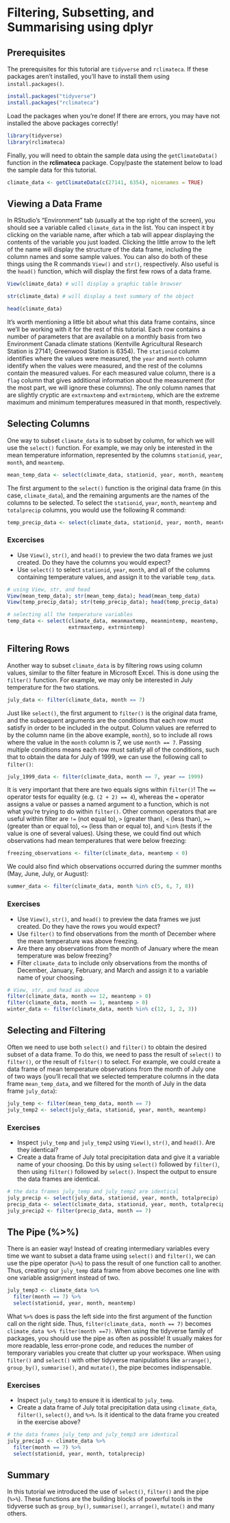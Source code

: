 
# Filtering, Subsetting, and Summarising using dplyr

## Prerequisites

The prerequisites for this tutorial are `tidyverse` and `rclimateca`. If these packages aren't installed, you'll have to install them using `install.packages()`.

```r
install.packages("tidyverse")
install.packages("rclimateca")
```

Load the packages when you're done! If there are errors, you may have not installed the above packages correctly!

```r
library(tidyverse)
library(rclimateca)
```

Finally, you will need to obtain the sample data using the `getClimateData()` function in the **rclimateca** package. Copy/paste the statement below to load the sample data for this tutorial.

```r
climate_data <- getClimateData(c(27141, 6354), nicenames = TRUE)
```

## Viewing a Data Frame

In RStudio's "Environment" tab (usually at the top right of the screen), you should see a variable called `climate_data` in the list. You can inspect it by clicking on the variable name, after which a tab will appear displaying the contents of the variable you just loaded. Clicking the little arrow to the left of the name will display the structure of the data frame, including the column names and some sample values. You can also do both of these things using the R commands `View()` and `str()`, respectively. Also useful is the `head()` function, which will display the first few rows of a data frame.

```r
View(climate_data) # will display a graphic table browser
```

```r
str(climate_data) # will display a text summary of the object
```

```r
head(climate_data)
```

It's worth mentioning a little bit about what this data frame contains, since we'll be working with it for the rest of this tutorial. Each row contains a number of parameters that are available on a monthly basis from two Environment Canada climate stations (Kentville Agricultural Research Station is 27141; Greenwood Station is 6354). The `stationid` column identifies where the values were measured, the `year` and `month` column identify when the values were measured, and the rest of the columns contain the measured values. For each measured value column, there is a `flag` column that gives additional information about the measurement (for the most part, we will ignore these columns). The only column names that are slightly cryptic are `extrmaxtemp` and `extrmintemp`, which are the extreme maximum and minimum temperatures measured in that month, respectively.

## Selecting Columns

One way to subset `climate_data` is to subset by column, for which we will use the `select()` function. For example, we may only be interested in the mean temperature information, represented by the columns `stationid`, `year`, `month`, and `meantemp`.

```r
mean_temp_data <- select(climate_data, stationid, year, month, meantemp)
```

The first argument to the `select()` function is the original data frame (in this case, `climate_data`), and the remaining arguments are the names of the columns to be selected. To select the `stationid`, `year`, `month`, `meantemp` and `totalprecip` columns, you would use the following R command:

```r
temp_precip_data <- select(climate_data, stationid, year, month, meantemp, totalprecip)
```

### Excercises

- Use `View()`, `str()`, and `head()` to preview the two data frames we just created. Do they have the columns you would expect?
- Use `select()` to select `stationid`, `year`, `month`, and all of the columns containing temperature values, and assign it to the variable `temp_data`.

```r
# using View, str, and head
View(mean_temp_data); str(mean_temp_data); head(mean_temp_data)
View(temp_precip_data); str(temp_precip_data); head(temp_precip_data)

# selecting all the temperature variables
temp_data <- select(climate_data, meanmaxtemp, meanmintemp, meantemp,
                    extrmaxtemp, extrmintemp)
```

## Filtering Rows

Another way to subset `climate_data` is by filtering rows using column values, similar to the filter feature in Microsoft Excel. This is done using the `filter()` function. For example, we may only be interested in July temperature for the two stations.

```r
july_data <- filter(climate_data, month == 7)
```

Just like `select()`, the first argument to `filter()` is the original data frame, and the subsequent arguments are the conditions that each row must satisfy in order to be included in the output. Column values are referred to by the column name (in the above example, `month`), so to include all rows where the value in the `month` column is 7, we use `month == 7`. Passing multiple conditions means each row must satisfy all of the conditions, such that to obtain the data for July of 1999, we can use the following call to `filter()`:

```r
july_1999_data <- filter(climate_data, month == 7, year == 1999)
```

It is very important that there are two equals signs within `filter()`! The `==` operator tests for equality (e.g. `(2 + 2) == 4`), whereas the `=` operator assigns a value or passes a named argument to a function, which is not what you're trying to do within `filter()`. Other common operators that are useful within filter are `!=` (not equal to), `>` (greater than), `<` (less than), `>=` (greater than or equal to), `<=` (less than or equal to), and `%in%` (tests if the value is one of several values). Using these, we could find out which observations had mean temperatures that were below freezing:

```r
freezing_observations <- filter(climate_data, meantemp < 0)
```

We could also find which observations occurred during the summer months (May, June, July, or August):

```r
summer_data <- filter(climate_data, month %in% c(5, 6, 7, 8))
```

### Exercises

- Use `View()`, `str()`, and `head()` to preview the data frames we just created. Do they have the rows you would expect?
- Use `filter()` to find observations from the month of December where the mean temperature was above freezing.
- Are there any observations from the month of January where the mean temperature was below freezing?
- Filter `climate_data` to include only observations from the months of December, January, February, and March and assign it to a variable name of your choosing.

```r
# View, str, and head as above
filter(climate_data, month == 12, meantemp > 0)
filter(climate_data, month == 1, meantemp > 0)
winter_data <- filter(climate_data, month %in% c(12, 1, 2, 3))
```

## Selecting and Filtering

Often we need to use both `select()` and `filter()` to obtain the desired subset of a data frame. To do this, we need to pass the result of `select()` to `filter()`, or the result of `filter()` to select. For example, we could create a data frame of mean temperature observations from the month of July one of two ways (you'll recall that we selected temperature columns in the data frame `mean_temp_data`, and we filtered for the month of July in the data frame `july_data`):

```r
july_temp <- filter(mean_temp_data, month == 7)
july_temp2 <- select(july_data, stationid, year, month, meantemp)
```

### Exercises

- Inspect `july_temp` and `july_temp2` using `View()`, `str()`, and `head()`. Are they identical?
- Create a data frame of July total precipitation data and give it a variable name of your choosing. Do this by using `select()` followed by `filter()`, then using `filter()` followed by `select()`. Inspect the output to ensure the data frames are identical.

```r
# the data frames july_temp and july_temp2 are identical
july_precip <- select(july_data, stationid, year, month, totalprecip)
precip_data <- select(climate_data, stationid, year, month, totalprecip)
july_precip2 <- filter(precip_data, month == 7)
```

## The Pipe (%>%)

There is an easier way! Instead of creating intermediary variables every time we want to subset a data frame using `select()` and `filter()`, we can use the pipe operator (`%>%`) to pass the result of one function call to another. Thus, creating our `july_temp` data frame from above becomes one line with one variable assignment instead of two.

```r
july_temp3 <- climate_data %>% 
  filter(month == 7) %>% 
  select(stationid, year, month, meantemp)
```

What `%>%` does is pass the left side into the first argument of the function call on the right side. Thus, `filter(climate_data, month == 7)` becomes `climate_data %>% filter(month ==7)`. When using the tidyverse family of packages, you should use the pipe as often as possible! It usually makes for more readable, less error-prone code, and reduces the number of temporary variables you create that clutter up your workspace. When using `filter()` and `select()` with other tidyverse manipulations like `arrange()`, `group_by()`, `summarise()`, and `mutate()`, the pipe becomes indispensable.

### Exercises

- Inspect `july_temp3` to ensure it is identical to `july_temp`.
- Create a data frame of July total precipitation data using `climate_data`, `filter()`, `select()`, and `%>%`. Is it identical to the data frame you created in the exercise above?

```r
# the data frames july_temp and july_temp3 are identical
july_precip3 <- climate_data %>% 
  filter(month == 7) %>% 
  select(stationid, year, month, totalprecip)
```

## Summary

In this tutorial we introduced the use of `select()`, `filter()` and the pipe (`%>%`). These functions are the building blocks of powerful tools in the tidyverse such as `group_by()`, `summarise()`, `arrange()`, `mutate()` and many others.

